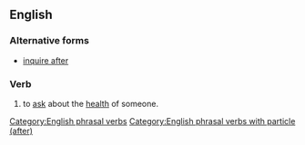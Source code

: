 ==English==

===Alternative forms===
* [[inquire after]]

===Verb===
{{head|en|verb|head=[[enquire]] [[after]]}}

# {{context|transitive|British|lang=en}} to [[ask]] about the [[health]] of someone. 

[[Category:English phrasal verbs]]
[[Category:English phrasal verbs with particle (after)]]